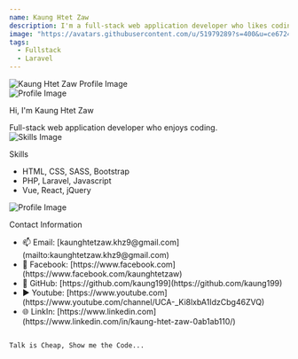 ```yaml
---
name: Kaung Htet Zaw
description: I'm a full-stack web application developer who likes coding !!
image: "https://avatars.githubusercontent.com/u/51979289?s=400&u=ce6724c13ea6b0569071618d776bed0e5347eb34&v=4"
tags:
  - Fullstack
  - Laravel
---
```


<div className="h-28 w-28 rounded-full overflow-hidden mx-auto border border-gray-100 shadow-lg mb-5">
  <img
    src="https://avatars.githubusercontent.com/u/51979289?s=400&u=ce6724c13ea6b0569071618d776bed0e5347eb34&v=4"
    className="w-full h-full object-cover"
    alt="Kaung Htet Zaw Profile Image"
  />
</div>

<div className="container max-w-[720px] mx-auto">
  <div className="grid grid-cols-1 sm:grid-cols-2 gap-4">
    <div className="border p-4 rounded-lg">
      <div className="flex items-center space-x-2">
        <img
          src="https://media.giphy.com/media/v1.Y2lkPTc5MGI3NjExM2NjMzhkN2NlYTMzYTY4YTk0ZGQxMjAyZDZhY2M5NjQyODBkN2Y3NCZjdD1z/gjrYDwbjnK8x36xZIO/giphy.gif"
          alt="Profile Image"
          className="h-16 w-16 rounded-full"
        />
        <div>
          <p className="font-semibold">Hi, I'm Kaung Htet Zaw</p>
          <span className="text-sm">
            Full-stack web application developer who enjoys coding.
          </span>
        </div>
      </div>
    </div>
    <div className="border p-4 rounded-lg">
      <div className="flex items-center space-x-2">
        <img
          src="https://media.giphy.com/media/KGhpQ5NMoWKQurlHwI/giphy.gif"
          alt="Skills Image"
          className="h-16 w-16 rounded-full"
        />
        <div>
          <p className="font-semibold">Skills</p>
          <ul className="list-disc list-inside text-sm">
            <li>HTML, CSS, SASS, Bootstrap</li>
            <li>PHP, Laravel, Javascript</li>
            <li>Vue, React, jQuery</li>
          </ul>
        </div>
      </div>
    </div>
  </div>
  <div className="grid grid-cols-1 sm:grid-cols-2 gap-4 mt-3">
  <div className="border p-4 rounded-lg sm:col-span-2">
    <div className="flex flex-col items-center space-y-2 sm:space-x-2 sm:flex-row sm:items-center">
      <img
        src="https://media.giphy.com/media/MEjG5NXKKS68LvGIP2/giphy.gif"
        alt="Profile Image"
        className="h-16 w-16 rounded-full"
      />
      <div className="text-center sm:text-left">
        <p className="font-semibold text-base sm:text-lg">Contact Information</p>
        <ul className="list-disc list-inside text-sm sm:text-base" style={{ listStyleType: 'none' }}>
          <li>
            📫 Email: [kaunghtetzaw.khz9@gmail.com](mailto:kaunghtetzaw.khz9@gmail.com)
          </li>
          <li>
            📎 Facebook: [https://www.facebook.com](https://www.facebook.com/kaunghtetzaw)
          </li>
          <li>
            🔗 GitHub: [https://github.com/kaung199](https://github.com/kaung199)
          </li>
          <li>
           ▶️ Youtube: [https://www.youtube.com](https://www.youtube.com/channel/UCA-_Ki8lxbA1IdzCbg46ZVQ)
          </li>
          <li>
           🌐 LinkIn: [https://www.linkedin.com](https://www.linkedin.com/in/kaung-htet-zaw-0ab1ab110/)
          </li>
        </ul>
      </div>
    </div>
  </div>
</div>

```

Talk is Cheap, Show me the Code...


```
</div>
